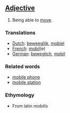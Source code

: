 ==[[Adjective]]==

#Being able to [[move]].

===Translations===

*[[Dutch]]: [[beweeglijk]], [[mobiel]]
*[[French]]: [[mobil]](e)
*[[German]]: [[beweglich]], [[mobil]]

===Related words===

*[[mobile phone]]
*[[mobile station]]

===Ethymology===
*From latin ''mobilis''